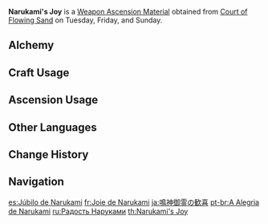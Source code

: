{{Item Infobox
|id           = 114030
|image        = Item Narukami's Joy.png
|type         = Weapon Ascension Materials
|invCategory  = Character Development Items
|group        = Narukami's Magatamas
|quality      = 3
|description  = Those who belong to the Shogunate Commissions are those who administer and exercise power. In the monster-filled tales of the ancient past, those who were deeply trusted by the Shogun would bear talismans with this hooked design on their person, and just as the word "commission" means to "joyfully serve" in the old tongue, those who received her favor would return it with love and loyalty. Yet, after a certain point in time, nothing would be as it was before.
|day1         = Tuesday
|day2         = Friday
|day3         = Sunday
|source1      = Court of Flowing Sand
|source2      = [[Crafting]]
|source3      = [[Parametric Transformer]]
}}
'''Narukami's Joy''' is a [[Weapon Ascension Material]] obtained from [[Court of Flowing Sand]] on Tuesday, Friday, and Sunday.

==Alchemy==
{{Recipe
|type = Crafting
|Narukami's Wisdom = 3
|Mora = 125
|sort = Narukami's Wisdom;Mora
}}

==Craft Usage==
{{Craft Usage}}

==Ascension Usage==
{{Ascension Usage}}

==Other Languages==
{{Other Languages
|en      = Narukami's Joy
|zhs     = 鸣神御灵的欢喜
|zhs_rm  = Míngshén Yù Líng de Huānxǐ
|zht     = 鳴神御靈的歡喜
|zht_rm  = Míngshén Yù Líng de Huānxǐ
|zh_tl   = Narukami Spirit's Joy
|ja      = 鳴神御霊の歓喜
|ja_rm   = Narukami Mitama no Kanki
|ja_tl   = Thunder Spirit's Delight
|ko      = 나루카미 어령의 환희
|ko_rm   = Narukami Eoryeong-ui Hwanhui
|ko_tl   = Joy of Narukami Spirit
|es      = Júbilo de Narukami
|es_tl   = Narukami's Joy
|fr      = Joie de Narukami
|fr_tl   = Narukami's Joy
|ru      = Радость Наруками
|ru_tl   = Narukami's Joy
|th      = Narukami's Joy
|vi      = Sở Thích Của Narukami
|vi_tl   = Narukami's Hobby
|de      = Narukamis Freude
|de_tl   = Narukami's Joy
|id      = Narukami's Joy
|pt      = A Alegria de Narukami
|pt_tl   = 
|tr      = Narukami'nin Neşesi
|tr_tl   = 
|it      = Gioia di Narukami
|it_tl   = 
}}

==Change History==
{{Change History|2.0}}

==Navigation==
{{Development Item Navbox|Weapon Materials}}

[[es:Júbilo de Narukami]]
[[fr:Joie de Narukami]]
[[ja:鳴神御霊の歓喜]]
[[pt-br:A Alegria de Narukami]]
[[ru:Радость Наруками]]
[[th:Narukami's Joy]]